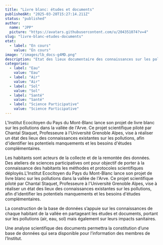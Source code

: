 ```yaml
---
title: "Livre blanc: études et documents"
publishedAt: "2025-03-28T15:27:14.211Z"
status: "published"
author:
  name: "JPP"
  picture: "https://avatars.githubusercontent.com/u/204351074?v=4"
slug: "livre-blanc-etudes-documents"
etat:
  - label: "En cours"
    value: "En cours"
image: "/images/lb_docs-g4MD.png"
description: "Etat des lieux documentaire des connaissances sur les pollutions, les polluants et leurs impacts sur la santé et l’environnement.\nAteliers de sciences participatives citoyennes afin de collecter les données.\n"
categories:
  - label: "Eau"
    value: "Eau"
  - label: "Air"
    value: "Air"
  - label: "Sol"
    value: "Sol"
  - label: "Santé"
    value: "Santé"
  - label: "Science Participative"
    value: "Science Participative"
---
```


L'Institut Ecocitoyen du Pays du Mont-Blanc lance son projet de livre blanc sur les pollutions dans la vallée de l'Arve. Ce projet scientifique piloté par Chantal Staquet, Professeure à l'Université Grenoble Alpes, vise à réaliser un état des lieux des connaissances existantes sur les pollutions, afin d'identifier les potentiels manquements et les besoins d'études complémentaires.

Les habitants sont acteurs de la collecte et de la remontée des données. Des ateliers de sciences participatives ont pour objectif de porter à la connaissance des habitants les méthodes et protocoles scientifiques déployés.L'Institut Ecocitoyen du Pays du Mont-Blanc lance son projet de livre blanc sur les pollutions dans la vallée de l'Arve. Ce projet scientifique piloté par Chantal Staquet, Professeure à l'Université Grenoble Alpes, vise à réaliser un état des lieux des connaissances existantes sur les pollutions, afin d'identifier les potentiels manquements et les besoins d'études complémentaires.

La construction de la base de données s’appuie sur les connaissances de chaque habitant de la vallée en partageant les études et documents, portant sur les pollutions (air, eau, sol) mais également sur leurs impacts sanitaires.

Une analyse scientifique des documents permettra la constitution d’une base de données qui sera disponible pour l’information des membres de l’Institut.

### 